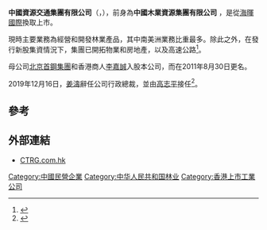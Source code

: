 {{Infobox company
| name                = 中國資源交通集團有限公司
| name_en             = China Resources & Transportation Group Limited 
| logo                = 
| caption             = 
| type                = 上市公司（[[香港交易所|香港交易所]]）
| traded_as           = {{HKEX|0269}}
| ROC_UBN             = 
| original_text       = 
| fate                = 
| predecessor         = 
| successor           = 
| foundation          = 
| founder             = 
| defunct             = 
| location            = {{HKG}}[[香港|香港]][[灣仔|灣仔]]港灣道26號[[華潤大廈|華潤大廈]]18樓1801-1807室
| locations           = 
| area_served         = {{CHN}}
| key_people          = [[曹忠|曹忠]]、[[馮浚榜|馮浚榜]]
| industry            = [[林木業|林木業]]
| products            = 
| services            = 
| revenue             = 
| operating_income    = 
| net_income          = 
| aum                 = 
| assets              = 
| equity              = 
| owner               = 
| num_employees       = 
| parent              = 
| divisions           = [[首鋼集團|首鋼集團]]
| subsid              = 
| homepage            = [http://www.crtg.com.hk/html/index.php CRTG.com.hk ]
| zip_code            = 
| telephone_no        = 
| slogan              = 
| capital             = 
| market_value        = 5.42 億
| P/E ratio           = 
| earnings per share  = 
| Net asset value     = 
| accounting_period   = 
| major_shareholder   = 
| footnotes           = 
}}

'''中國資源交通集團有限公司'''（'''{{lang-en|China Resources and Transportation Group Limited}}'''，{{hkex|0269}}），前身為'''中國木業資源集團有限公司''' ，是從[[海暉國際|海暉國際]]換取上市。

現時主要業務為經營和開發林業產品，其中南美洲業務比重最多。除此之外，在發行新股集資情況下，集團已開拓物業和房地產，以及高速公路<ref>{{Cite web |url=http://www.crtg.com.hk/c/about_profile.php |title=中國資源交通集團有限公司簡介 |accessdate=2015-01-04 |archive-date=2013-08-19 |archive-url=https://web.archive.org/web/20130819042318/http://www.crtg.com.hk/c/about_profile.php |dead-url=no }}</ref>。

母公司[[北京|北京]][[首鋼集團|首鋼集團]]和香港商人[[李嘉誠|李嘉誠]]入股本公司，而在2011年8月30日更名。

2019年12月16日，[[姜涛_(商人)|姜濤]]辭任公司行政總裁，並由[[高志平|高志平]]接任<ref>{{Cite news|url=http://www.aastocks.com/tc/stocks/news/aafn-news/NOW.982217/2|title=中國資源交通(00269.HK)更換行政總裁|date=2019-12-16|publisher=阿斯達克財經網}}</ref>。


==參考==
{{reflist}}

==外部連結==
*[http://www.crtg.com.hk/html/index.php CTRG.com.hk]{{Wayback|url=http://www.crtg.com.hk/html/index.php |date=20180928200524 }}

[[Category:中國民營企業|Category:中國民營企業]]
[[Category:中华人民共和国林业|Category:中华人民共和国林业]]
[[Category:香港上市工業公司|Category:香港上市工業公司]]